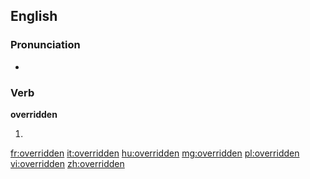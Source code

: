 ==English==

===Pronunciation===
* {{IPA|/ˈovəɻɪdən/}}

===Verb===
'''overridden'''

# {{past participle of| to [[override]]}}

[[fr:overridden]]
[[it:overridden]]
[[hu:overridden]]
[[mg:overridden]]
[[pl:overridden]]
[[vi:overridden]]
[[zh:overridden]]